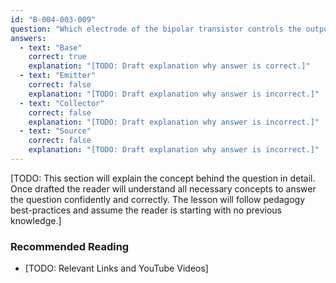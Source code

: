 ```yaml
---
id: "B-004-003-009"
question: "Which electrode of the bipolar transistor controls the output current?"
answers:
  - text: "Base"
    correct: true
    explanation: "[TODO: Draft explanation why answer is correct.]"
  - text: "Emitter"
    correct: false
    explanation: "[TODO: Draft explanation why answer is incorrect.]"
  - text: "Collector"
    correct: false
    explanation: "[TODO: Draft explanation why answer is incorrect.]"
  - text: "Source"
    correct: false
    explanation: "[TODO: Draft explanation why answer is incorrect.]"
---
```


[TODO: This section will explain the concept behind the question in detail. Once drafted the reader will understand all necessary concepts to answer the question confidently and correctly. The lesson will follow pedagogy best-practices and assume the reader is starting with no previous knowledge.]

### Recommended Reading

- [TODO: Relevant Links and YouTube Videos]

